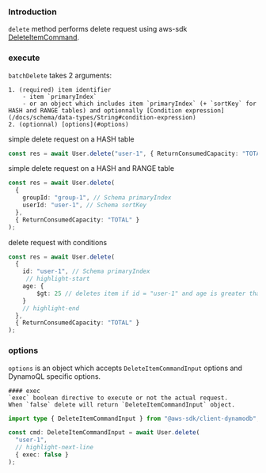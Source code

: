 ### Introduction
`delete` method performs delete request using aws-sdk [DeleteItemCommand](https://docs.aws.amazon.com/AWSJavaScriptSDK/v3/latest/client/dynamodb/command/DeleteItemCommand/).


### execute

`batchDelete` takes 2 arguments:

    1. (required) item identifier
        - item `primaryIndex`
        - or an object which includes item `primaryIndex` (+ `sortKey` for HASH and RANGE tables) and optionnally [Condition expression](/docs/schema/data-types/String#condition-expression)
    2. (optionnal) [options](#options) 



simple delete request on a HASH table
```ts
const res = await User.delete("user-1", { ReturnConsumedCapacity: "TOTAL" } )
```


simple delete request on a HASH and RANGE table

```ts
const res = await User.delete(
  {
    groupId: "group-1", // Schema primaryIndex
    userId: "user-1", // Schema sortKey
  },
  { ReturnConsumedCapacity: "TOTAL" }
);
```

delete request with conditions
```ts
const res = await User.delete(
  {
    id: "user-1", // Schema primaryIndex
     // highlight-start
    age: {
        $gt: 25 // deletes item if id = "user-1" and age is greater than 25
    }
    // highlight-end
  },
  { ReturnConsumedCapacity: "TOTAL" }
);
```



### options

`options` is an object which accepts `DeleteItemCommandInput` options and DynamoQL specific options.


    #### exec
    `exec` boolean directive to execute or not the actual request.  
    When `false` delete will return `DeleteItemCommandInput` object.

```ts
import type { DeleteItemCommandInput } from "@aws-sdk/client-dynamodb";

const cmd: DeleteItemCommandInput = await User.delete(
  "user-1",
  // highlight-next-line
  { exec: false }
);
```
